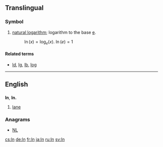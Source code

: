 {{also|l.n.}}
==Translingual==

===Symbol===
{{head|mul|symbol}}

# {{context|mathematics|lang=mul}} [[natural logarithm]]; logarithm to the base [[e#Translingual|e]].
#: <math>\ln(x) = \log_{e}(x)</math>. <math> \ln(e) = 1 </math>

====Related terms====
* [[ld]], [[lg]], [[lb]], [[log]]

----

==English==

==={{abbreviation-old|en}}===
'''ln''', '''ln.'''

# [[lane]]

===Anagrams===
* [[NL#English|NL]]

[[cs:ln]]
[[de:ln]]
[[fr:ln]]
[[ja:ln]]
[[ru:ln]]
[[sv:ln]]